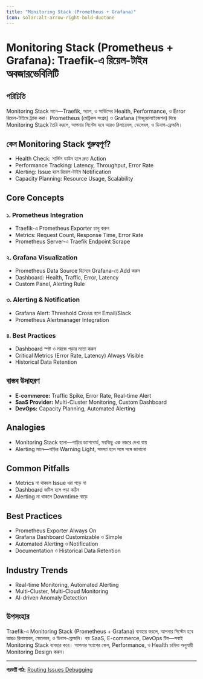 ```yaml
---
title: "Monitoring Stack (Prometheus + Grafana)"
icon: solar:alt-arrow-right-bold-duotone
---
```


# Monitoring Stack (Prometheus + Grafana): Traefik-এ রিয়েল-টাইম অবজারভেবিলিটি

## পরিচিতি

Monitoring Stack মানে—Traefik, অ্যাপ, ও সার্ভিসের Health, Performance, ও Error রিয়েল-টাইমে ট্র্যাক করা। Prometheus (মেট্রিকস সংগ্রহ) ও Grafana (ভিজ্যুয়ালাইজেশন) দিয়ে Monitoring Stack তৈরি করলে, আপনার সিস্টেম হবে আরও রিলায়েবল, স্কেলেবল, ও ডিবাগ-ফ্রেন্ডলি।

## কেন Monitoring Stack গুরুত্বপূর্ণ?

- Health Check: সার্ভিস ডাউন হলে দ্রুত Action
- Performance Tracking: Latency, Throughput, Error Rate
- Alerting: Issue হলে রিয়েল-টাইম Notification
- Capacity Planning: Resource Usage, Scalability

## Core Concepts

### ১. Prometheus Integration
- Traefik-এ Prometheus Exporter চালু করুন
- Metrics: Request Count, Response Time, Error Rate
- Prometheus Server-এ Traefik Endpoint Scrape

### ২. Grafana Visualization
- Prometheus Data Source হিসেবে Grafana-তে Add করুন
- Dashboard: Health, Traffic, Error, Latency
- Custom Panel, Alerting Rule

### ৩. Alerting & Notification
- Grafana Alert: Threshold Cross হলে Email/Slack
- Prometheus Alertmanager Integration

### ৪. Best Practices
- Dashboard স্পষ্ট ও সহজে পড়ার মতো করুন
- Critical Metrics (Error Rate, Latency) Always Visible
- Historical Data Retention

## বাস্তব উদাহরণ

- **E-commerce:** Traffic Spike, Error Rate, Real-time Alert
- **SaaS Provider:** Multi-Cluster Monitoring, Custom Dashboard
- **DevOps:** Capacity Planning, Automated Alerting

## Analogies

- Monitoring Stack হলো—গাড়ির ড্যাশবোর্ড, সবকিছু এক নজরে দেখা যায়
- Alerting মানে—গাড়ির Warning Light, সমস্যা হলে সঙ্গে সঙ্গে জানানো

## Common Pitfalls

- Metrics না থাকলে Issue ধরা পড়ে না
- Dashboard জটিল হলে পড়া কঠিন
- Alerting না থাকলে Downtime বাড়ে

## Best Practices

- Prometheus Exporter Always On
- Grafana Dashboard Customizable ও Simple
- Automated Alerting ও Notification
- Documentation ও Historical Data Retention

## Industry Trends

- Real-time Monitoring, Automated Alerting
- Multi-Cluster, Multi-Cloud Monitoring
- AI-driven Anomaly Detection

## উপসংহার

Traefik-এ Monitoring Stack (Prometheus + Grafana) ব্যবহার করলে, আপনার সিস্টেম হবে আরও রিলায়েবল, স্কেলেবল, ও ডিবাগ-ফ্রেন্ডলি। বড় SaaS, E-commerce, DevOps টিম—সবাই Monitoring Stack ব্যবহার করে। আপনার অ্যাপের স্কেল, Performance, ও Health চাহিদা অনুযায়ী Monitoring Design করুন।

---

**পরবর্তী পাঠ:** [Routing Issues Debugging](/traefik/debug-routing)
